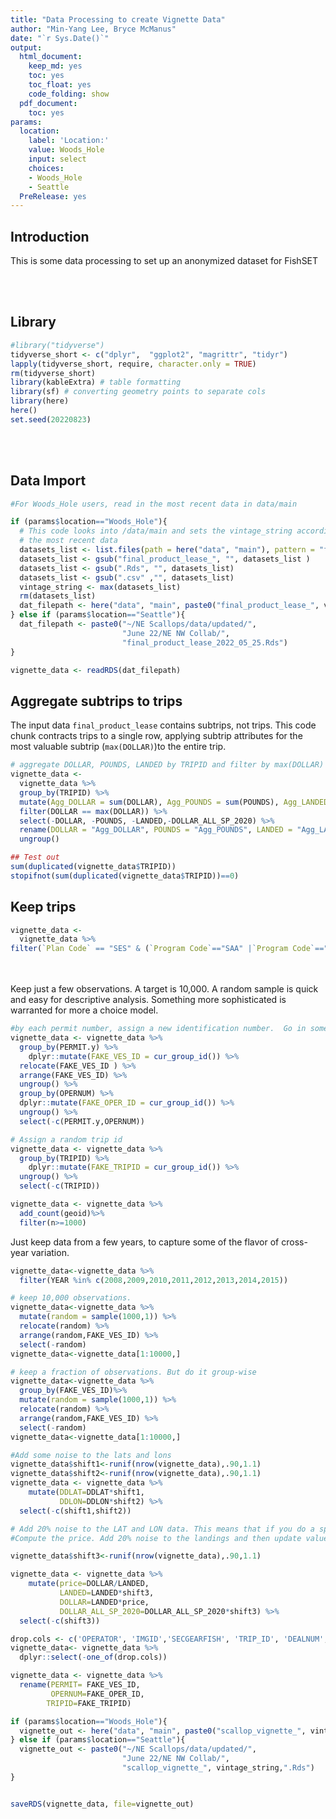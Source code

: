 ```yaml
---
title: "Data Processing to create Vignette Data"
author: "Min-Yang Lee, Bryce McManus"
date: "`r Sys.Date()`"
output:
  html_document:
    keep_md: yes
    toc: yes
    toc_float: yes
    code_folding: show
  pdf_document:
    toc: yes
params:
  location:
    label: 'Location:'
    value: Woods_Hole
    input: select
    choices:
    - Woods_Hole
    - Seattle
  PreRelease: yes
---
```

<!---
YAML options: 
location --- NEFSC folks should set location=Woods_Hole. AK folks should set it to Seattle. This just controls where the data is read in from.

PreRelease -- controls the location of FishSET package. Set to FALSE to load without options. Set to TRUE to load from a particular lib.loc
--->
## Introduction 
 This is some data processing to set up an anonymized dataset for FishSET

<br><br>

## Library

```r

#library("tidyverse")
tidyverse_short <- c("dplyr",  "ggplot2", "magrittr", "tidyr") 
lapply(tidyverse_short, require, character.only = TRUE)
rm(tidyverse_short)
library(kableExtra) # table formatting 
library(sf) # converting geometry points to separate cols
library(here)
here()
set.seed(20220823)
```
<br><br>


## Data Import

```r
#For Woods_Hole users, read in the most recent data in data/main

if (params$location=="Woods_Hole"){
  # This code looks into /data/main and sets the vintage_string according to 
  # the most recent data
  datasets_list <- list.files(path = here("data", "main"), pattern = "final_product_lease")
  datasets_list <- gsub("final_product_lease_", "", datasets_list )
  datasets_list <- gsub(".Rds", "", datasets_list)
  datasets_list <- gsub(".csv" ,"", datasets_list)
  vintage_string <- max(datasets_list)
  rm(datasets_list)
  dat_filepath <- here("data", "main", paste0("final_product_lease_", vintage_string, ".Rds"))
} else if (params$location=="Seattle"){
  dat_filepath <- paste0("~/NE Scallops/data/updated/", 
                         "June 22/NE NW Collab/",
                         "final_product_lease_2022_05_25.Rds")
}

vignette_data <- readRDS(dat_filepath)


```


## Aggregate subtrips to trips

The input data ``final_product_lease`` contains subtrips, not trips. This code chunk contracts trips to a single row, applying subtrip attributes for the most valuable subtrip (``max(DOLLAR)``)to the entire trip.

```r
# aggregate DOLLAR, POUNDS, LANDED by TRIPID and filter by max(DOLLAR)
vignette_data <- 
  vignette_data %>%
  group_by(TRIPID) %>%
  mutate(Agg_DOLLAR = sum(DOLLAR), Agg_POUNDS = sum(POUNDS), Agg_LANDED = sum(LANDED), Agg_DOLLAR_ALL_SP_2020 = sum(DOLLAR_ALL_SP_2020))%>% 
  filter(DOLLAR == max(DOLLAR)) %>% 
  select(-DOLLAR, -POUNDS, -LANDED,-DOLLAR_ALL_SP_2020) %>% 
  rename(DOLLAR = "Agg_DOLLAR", POUNDS = "Agg_POUNDS", LANDED = "Agg_LANDED", DOLLAR_ALL_SP_2020 = "Agg_DOLLAR_ALL_SP_2020") %>% 
  ungroup()

## Test out 
sum(duplicated(vignette_data$TRIPID))
stopifnot(sum(duplicated(vignette_data$TRIPID))==0)
```

## Keep  trips

```r
vignette_data <- 
  vignette_data %>%
filter(`Plan Code` == "SES" & (`Program Code`=="SAA" |`Program Code`=="SCA"))  
```


<br><br>
Keep just a few observations. A target is 10,000. A random sample is quick and easy for descriptive analysis. Something more sophisticated is warranted for more a choice model. 

```r
#by each permit number, assign a new identification number.  Go in some sort of random order.
vignette_data <- vignette_data %>%
  group_by(PERMIT.y) %>%
    dplyr::mutate(FAKE_VES_ID = cur_group_id()) %>%
  relocate(FAKE_VES_ID ) %>%
  arrange(FAKE_VES_ID) %>%
  ungroup() %>%
  group_by(OPERNUM) %>%
  dplyr::mutate(FAKE_OPER_ID = cur_group_id()) %>%
  ungroup() %>%
  select(-c(PERMIT.y,OPERNUM))
```


```r
# Assign a random trip id
vignette_data <- vignette_data %>%
  group_by(TRIPID) %>%
    dplyr::mutate(FAKE_TRIPID = cur_group_id()) %>%
  ungroup() %>%
  select(-c(TRIPID))
```

```r
vignette_data <- vignette_data %>%
  add_count(geoid)%>%
  filter(n>=1000)
```

Just keep data from a few years, to capture some of the flavor of cross-year variation.
```r
vignette_data<-vignette_data %>%
  filter(YEAR %in% c(2008,2009,2010,2011,2012,2013,2014,2015))
```




```r
# keep 10,000 observations. 
vignette_data<-vignette_data %>%
  mutate(random = sample(1000,1)) %>%
  relocate(random) %>%
  arrange(random,FAKE_VES_ID) %>%
  select(-random)
vignette_data<-vignette_data[1:10000,]
```



```r
# keep a fraction of observations. But do it group-wise
vignette_data<-vignette_data %>%
  group_by(FAKE_VES_ID)%>% 
  mutate(random = sample(1000,1)) %>%
  relocate(random) %>%
  arrange(random,FAKE_VES_ID) %>%
  select(-random)
vignette_data<-vignette_data[1:10000,]
```


```r
#Add some noise to the lats and lons
vignette_data$shift1<-runif(nrow(vignette_data),.90,1.1)
vignette_data$shift2<-runif(nrow(vignette_data),.90,1.1)
vignette_data <- vignette_data %>%
    mutate(DDLAT=DDLAT*shift1,
           DDLON=DDLON*shift2) %>%
  select(-c(shift1,shift2))
```


```r
# Add 20% noise to the LAT and LON data. This means that if you do a spatial join to the ten minute squares or to the wind areas, you will not match.  You may also match to land
#Compute the price. Add 20% noise to the landings and then update value.

vignette_data$shift3<-runif(nrow(vignette_data),.90,1.1)

vignette_data <- vignette_data %>%
    mutate(price=DOLLAR/LANDED,
           LANDED=LANDED*shift3,
           DOLLAR=LANDED*price,
           DOLLAR_ALL_SP_2020=DOLLAR_ALL_SP_2020*shift3) %>%
  select(-c(shift3))
```

```r
drop.cols <- c('OPERATOR', 'IMGID','SECGEARFISH', 'TRIP_ID', 'DEALNUM', 'state_fips', 'ftpt', 'GC', 'LA', 'DB_LANDING_YEAR', 'OBSERVED_COST_DUMMY', 'TRIP_COST_2020_DOL', 'NSUBTRIP', 'CREW','value','VTR_PORTNUM', 'VTR_PORT','VTR_STATE', 'DOLLAR_ALL_SP','Area Identifier', 'price', 'Date', 'Time', 'n', 'hours', 'YEAR', )
vignette_data<- vignette_data %>%
  dplyr::select(-one_of(drop.cols))

```
```r
vignette_data <- vignette_data %>%
  rename(PERMIT= FAKE_VES_ID,
         OPERNUM=FAKE_OPER_ID,
        TRIPID=FAKE_TRIPID)

```


```r
if (params$location=="Woods_Hole"){
  vignette_out <- here("data", "main", paste0("scallop_vignette_", vintage_string, ".Rds"))
} else if (params$location=="Seattle"){
  vignette_out <- paste0("~/NE Scallops/data/updated/", 
                         "June 22/NE NW Collab/",
                         "scallop_vignette_", vintage_string,".Rds")
}


saveRDS(vignette_data, file=vignette_out)

```







